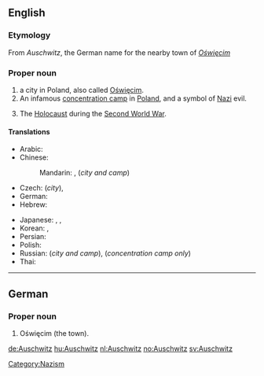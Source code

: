 ==English==
{{wikipedia}}
===Etymology===
From {{etyl|de}} ''Auschwitz'', the German name for the nearby town of ''[[Oświęcim]]''

===Proper noun===
{{en-proper noun}}

# a city in Poland, also called [[Oświęcim]].
# An infamous [[concentration camp]] in [[Poland]], and a symbol of [[Nazi]] evil.
# {{rfv-sense}} {{by extension}} The [[Holocaust]] during the [[Second World War]].

====Translations====
{{trans-top|city}}
* Arabic: {{t|ar|أوشفيتز|m|tr='aushfitz|sc=Arab}}
* Chinese:
*: Mandarin: {{t|zh|奧斯威辛|sc=Hani}}, {{t|zh|奥斯威辛|tr=Àosīwēixīn|sc=Hani}}  (''city and camp'')
* Czech: {{t|cs|Osvětim|m}} (''city''),  {{t|cs|Auschwitz|m}}
* German: {{t|de|Auschwitz|n}}
* Hebrew: {{t|he|אושוויץ|sc=Hebr}}
{{trans-mid}}
* Japanese: {{t|ja|アウシュヴィッツ|tr=Aushuvittsu|sc=Jpan}},  {{t|ja|アウシュビッツ|tr=Aushubittsu|sc=Jpan}}, {{t|ja|オシフィエンチム|tr=Oshifienchimu|sc=Jpan}} {{qualifier|city}}
* Korean: {{t|ko|아우슈비츠|tr=Ausyubicheu|sc=Kore}}, {{t|ko|오시비엥침|tr=Osibiengchim|sc=Kore}} {{qualifier|city}}
* Persian: {{t|fa|آشویتس|sc=fa-Arab}}
* Polish: {{t|pl|Oświęcim|m}}
* Russian: {{t|ru|Освенцим|m|tr=Osvéncim|sc=Cyrl}} (''city and camp''),  {{t|ru|Аушвиц|m|tr=Áušvic|sc=Cyrl}} (''concentration camp only'')
* Thai: {{t|th|เอาสชวิทซ์|tr=ao-swí|sc=Thai}}
{{trans-bottom}}

[[Category:Nazism]]
----

==German==

===Proper noun===
{{infl|de|proper noun}}

# Oświęcim (the town).

[[de:Auschwitz]]
[[hu:Auschwitz]]
[[nl:Auschwitz]]
[[no:Auschwitz]]
[[sv:Auschwitz]]